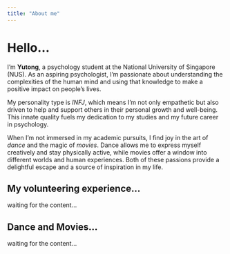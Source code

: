 ```yaml
---
title: "About me"
---
```


# Hello...

I'm **Yutong**, a psychology student at the National University of Singapore (NUS). As an aspiring psychologist, I'm passionate about understanding the complexities of the human mind and using that knowledge to make a positive impact on people's lives.

My personality type is *INFJ*, which means I'm not only empathetic but also driven to help and support others in their personal growth and well-being. This innate quality fuels my dedication to my studies and my future career in psychology.

When I'm not immersed in my academic pursuits, I find joy in the art of *dance* and the magic of *movies*. Dance allows me to express myself creatively and stay physically active, while movies offer a window into different worlds and human experiences. Both of these passions provide a delightful escape and a source of inspiration in my life.

## My volunteering experience...

waiting for the content...

## Dance and Movies...

waiting for the content...
